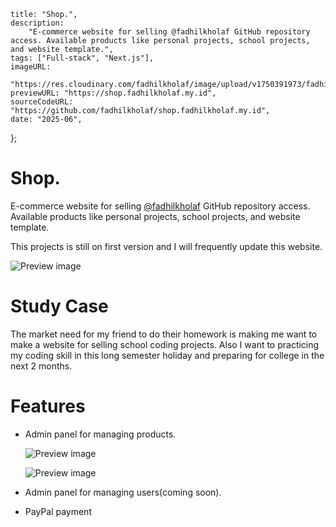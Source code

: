     title: "Shop.",
    description:
        "E-commerce website for selling @fadhilkholaf GitHub repository access. Available products like personal projects, school projects, and website template.",
    tags: ["Full-stack", "Next.js"],
    imageURL:
        "https://res.cloudinary.com/fadhilkholaf/image/upload/v1750391973/fadhilkholaf.my.id/projects/main/shop/o60sbu7x3sxctt2teihb.png",
    previewURL: "https://shop.fadhilkholaf.my.id",
    sourceCodeURL: "https://github.com/fadhilkholaf/shop.fadhilkholaf.my.id",
    date: "2025-06",
};

# Shop.

E-commerce website for selling [@fadhilkholaf](https://github.com/fadhilkholaf) GitHub repository access. Available products like personal projects, school projects, and website template.

This projects is still on first version and I will frequently update this website.

![Preview image](https://res.cloudinary.com/fadhilkholaf/image/upload/v1750391973/fadhilkholaf.my.id/projects/main/shop/w3xijqpxcylwvlj0ys6h.png)

# Study Case

The market need for my friend to do their homework is making me want to make a website for selling school coding projects. Also I want to practicing my coding skill in this long semester holiday and preparing for college in the next 2 months.

# Features

- Admin panel for managing products.

    ![Preview image](https://res.cloudinary.com/fadhilkholaf/image/upload/v1750391970/fadhilkholaf.my.id/projects/main/shop/miylgxwcmiaaqv42riyv.png)

    ![Preview image](https://res.cloudinary.com/fadhilkholaf/image/upload/v1750393156/fadhilkholaf.my.id/projects/main/shop/phdw9vxoc8dx5dh0sgi0.png)

- Admin panel for managing users(coming soon).
- PayPal payment
